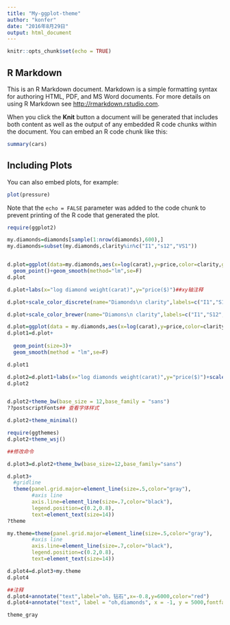 ```yaml
---
title: "My-ggplot-theme"
author: "konfer"
date: "2016年8月29日"
output: html_document
---
```


```r
knitr::opts_chunk$set(echo = TRUE)
```

## R Markdown

This is an R Markdown document. Markdown is a simple formatting syntax for authoring HTML, PDF, and MS Word documents. For more details on using R Markdown see <http://rmarkdown.rstudio.com>.

When you click the **Knit** button a document will be generated that includes both content as well as the output of any embedded R code chunks within the document. You can embed an R code chunk like this:

```r
summary(cars)
```

## Including Plots

You can also embed plots, for example:

```r
plot(pressure)
```

Note that the `echo = FALSE` parameter was added to the code chunk to prevent printing of the R code that generated the plot.


```r

require(ggplot2)

my.diamonds=diamonds[sample(1:nrow(diamonds),600),]
my.diamonds=subset(my.diamonds,clarity%in%c("I1","s12","VS1"))


d.plot=ggplot(data=my.diamonds,aes(x=log(carat),y=price,color=clarity,group=1))+
  geom_point()+geom_smooth(method="lm",se=F)
d.plot

d.plot+labs(x="log diamond weight(carat)",y="price($)")##xy轴注释

d.plot+scale_color_discrete(name="Diamonds\n clarity",labels=c("I1","S12","VS1"))##图例

d.plot+scale_color_brewer(name="Diamons\n clarity",labels=c("I1","S12","VS1"),palette=1)

d.plot=ggplot(data = my.diamonds,aes(x=log(carat),y=price,color=clarity,shape=clarity))
d.plot1=d.plot+
  
  geom_point(size=3)+
  geom_smooth(method = "lm",se=F)

d.plot1

d.plot2=d.plot1+labs(x="log diamonds weight(carat)",y="price($)")+scale_shape_discrete(name="Diamonds\n clarity",labels=c("I1","SI2","VS1"))
d.plot2


d.plot2+theme_bw(base_size = 12,base_family = "sans")
??postscriptFonts## 查看字体样式

d.plot2+theme_minimal()

require(ggthemes)
d.plot2+theme_wsj()

##修改命令

d.plot3=d.plot2+theme_bw(base_size=12,base_family="sans")

d.plot3+
  #gridline
  theme(panel.grid.major=element_line(size=.5,color="gray"),
        #axis line
        axis.line=element_line(size=.7,color="black"),
        legend.position=c(0.2,0.8),
        text=element_text(size=14))
?theme

my.theme=theme(panel.grid.major=element_line(size=.5,color="gray"),
        #axis line
        axis.line=element_line(size=.7,color="black"),
        legend.position=c(0.2,0.8),
        text=element_text(size=14))

d.plot4=d.plot3+my.theme
d.plot4

##注释
d.plot4+annotate("text",label="oh，钻石",x=-0.8,y=6000,color="red")
d.plot4+annotate("text", label = "oh,diamonds", x = -1, y = 5000,fontface=3)

theme_gray

  ```
 